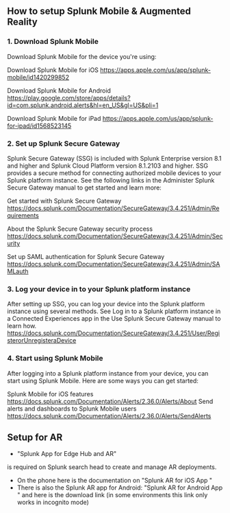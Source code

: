 
## How to setup Splunk Mobile & Augmented Reality

### 1. Download Splunk Mobile
Download Splunk Mobile for the device you're using:

Download Splunk Mobile for iOS https://apps.apple.com/us/app/splunk-mobile/id1420299852

Download Splunk Mobile for Android https://play.google.com/store/apps/details?id=com.splunk.android.alerts&hl=en_US&gl=US&pli=1

Download Splunk Mobile for iPad https://apps.apple.com/us/app/splunk-for-ipad/id1568523145

### 2. Set up Splunk Secure Gateway
Splunk Secure Gateway (SSG) is included with Splunk Enterprise version 8.1 and higher and Splunk Cloud Platform version 8.1.2103 and higher. SSG provides a secure method for connecting authorized mobile devices to your Splunk platform instance. See the following links in the Administer Splunk Secure Gateway manual to get started and learn more:

Get started with Splunk Secure Gateway https://docs.splunk.com/Documentation/SecureGateway/3.4.251/Admin/Requirements

About the Splunk Secure Gateway security process https://docs.splunk.com/Documentation/SecureGateway/3.4.251/Admin/Security

Set up SAML authentication for Splunk Secure Gateway https://docs.splunk.com/Documentation/SecureGateway/3.4.251/Admin/SAMLauth

### 3. Log your device in to your Splunk platform instance
After setting up SSG, you can log your device into the Splunk platform instance using several methods. See Log in to a Splunk platform instance in a 
Connected Experiences app in the Use Splunk Secure Gateway manual to learn how. https://docs.splunk.com/Documentation/SecureGateway/3.4.251/User/RegisterorUnregisteraDevice


### 4. Start using Splunk Mobile
After logging into a Splunk platform instance from your device, you can start using Splunk Mobile. Here are some ways you can get started:

Splunk Mobile for iOS features  https://docs.splunk.com/Documentation/Alerts/2.36.0/Alerts/About
Send alerts and dashboards to Splunk Mobile users https://docs.splunk.com/Documentation/Alerts/2.36.0/Alerts/SendAlerts

## Setup for AR
* <Link to="https://splunkbase.splunk.com/app/5180" openInNewContext> "Splunk App for Edge Hub and AR"</Link> 
is required on Splunk search head to create and manage AR deployments.
* On the phone here is the documentation on  <Link to="https://docs.splunk.com/Documentation/AR/5.0.3/UseSplunkARinTheField/Installation" openInNewContext>"Splunk AR for iOS App "</Link> 
* There is also the Splunk AR app for Android: <Link to="https://docs.splunk.com/Documentation/ARAndroid/latest" openInNewContext>"Splunk AR for Android App "</Link>  and here is the download link (in some environments this link only works in incognito mode)

